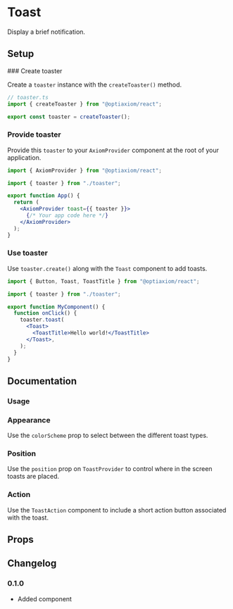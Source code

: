 
# Toast

Display a brief notification.

## Setup

<Steps>
### Create toaster

Create a `toaster` instance with the `createToaster()` method.

```jsx
// toaster.ts
import { createToaster } from "@optiaxiom/react";

export const toaster = createToaster();
```

### Provide toaster

Provide this `toaster` to your `AxiomProvider` component at the root of your application.

```jsx
import { AxiomProvider } from "@optiaxiom/react";

import { toaster } from "./toaster";

export function App() {
  return (
    <AxiomProvider toast={{ toaster }}>
      {/* Your app code here */}
    </AxiomProvider>
  );
}
```

### Use toaster

Use `toaster.create()` along with the `Toast` component to add toasts.

```jsx
import { Button, Toast, ToastTitle } from "@optiaxiom/react";

import { toaster } from "./toaster";

export function MyComponent() {
  function onClick() {
    toaster.toast(
      <Toast>
        <ToastTitle>Hello world!</ToastTitle>
      </Toast>,
    );
  }
}
```

</Steps>

## Documentation

### Usage

<ax-demo name="toast/usage" />

### Appearance

Use the `colorScheme` prop to select between the different toast types.

<ax-demo name="toast/appearance-usage" />

### Position

Use the `position` prop on `ToastProvider` to control where in the screen toasts are placed.

<ax-demo name="toast/position-usage" />

### Action

Use the `ToastAction` component to include a short action button associated with the toast.

<ax-demo name="toast/action-usage" />

## Props

<ax-props-table component="Toast" />

<ax-props-table component="ToastAction" />

<ax-props-table component="ToastProvider" />

<ax-props-table component="ToastTitle" />

## Changelog

### 0.1.0

- Added component
